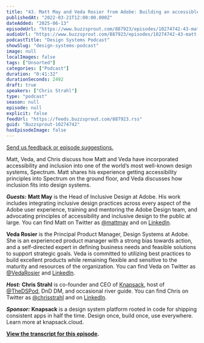 ```yaml
---
title: "43. Matt May and Veda Rosier from Adobe: Building an accessible, inclusive design system"
publishedAt: "2022-03-21T12:00:00.000Z"
dateAdded: "2025-06-13"
episodeUrl: "https://www.buzzsprout.com/887923/episodes/10274742-43-matt-may-and-veda-rosier-from-adobe-building-an-accessible-inclusive-design-system.mp3"
audioUrl: "https://www.buzzsprout.com/887923/episodes/10274742-43-matt-may-and-veda-rosier-from-adobe-building-an-accessible-inclusive-design-system.mp3"
podcastTitle: "Design Systems Podcast"
showSlug: "design-systems-podcast"
image: null
localImages: false
tags: ["Unsorted"]
categories: ["Podcast"]
duration: "0:41:32"
durationSeconds: 2492
draft: true
speakers: ["Chris Strahl"]
type: "podcast"
season: null
episode: null
explicit: false
feedUrl: "https://feeds.buzzsprout.com/887923.rss"
guid: "Buzzsprout-10274742"
hasEpisodeImage: false
---
```

[Send us feedback or episode suggestions.](https://www.buzzsprout.com/twilio/text_messages/887923/open_sms)

Matt, Veda, and Chris discuss how Matt and Veda have incorporated accessibility and inclusion into one of the world’s most well-known design systems, Spectrum. Matt shares his experience getting accessibility principles into Spectrum on the ground floor, and Veda discusses how inclusion fits into design systems.

**_Guests:_** **Matt May** is the Head of Inclusive Design at Adobe. His work includes integrating inclusive design practices across every aspect of the Adobe user experience, training and mentoring the Adobe Design team, and advocating principles of accessibility and inclusive design to the public at large. You can find Matt on Twitter as [@mattmay](http://twitter.com/mattmay) and on [LinkedIn](https://www.linkedin.com/in/maymatt/).

**Veda Rosier** is the Principal Product Manager, Design Systems at Adobe. She ​​is an experienced product manager with a strong bias towards action, and a self-directed expert in defining business needs and feasible solutions to support strategic goals. Veda is committed to utilizing best practices to build excellent products while remaining flexible and sensitive to the maturity and resources of the organization. You can find Veda on Twitter as [@VedaRosier](http://twitter.com/vedarosier) and [LinkedIn](https://www.linkedin.com/in/veda-rosier-b6a1a51/).

**_Host:_** **Chris Strahl** is co-founder and CEO of [Knapsack](https://www.knapsack.cloud/), host of [@TheDSPod](https://twitter.com/thedspod), DnD DM, and occasional river guide. You can find Chris on Twitter as [@chrisstrahl](https://twitter.com/chrisstrahl) and on [LinkedIn](https://www.linkedin.com/in/chrisstrahl/).

**_Sponsor:_** **Knapsack** is a design system platform rooted in code for shipping consistent apps in half the time. Design once, build once, use everywhere. Learn more at knapsack.cloud.

[**View the transcript for this episode**](http://www.knapsack.cloud/blog/dsp-43-adobe)**.**

